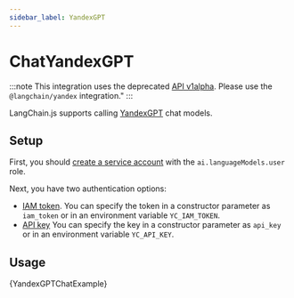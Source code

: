 ```yaml
---
sidebar_label: YandexGPT
---
```


# ChatYandexGPT

:::note
This integration uses the deprecated [API v1alpha](https://cloud.yandex.ru/ru/docs/yandexgpt/api-ref/v1alpha/). Please use the `@langchain/yandex` integration."
:::

LangChain.js supports calling [YandexGPT](https://cloud.yandex.com/en/services/yandexgpt) chat models.

## Setup

First, you should [create a service account](https://cloud.yandex.com/en/docs/iam/operations/sa/create) with the `ai.languageModels.user` role.

Next, you have two authentication options:

- [IAM token](https://cloud.yandex.com/en/docs/iam/operations/iam-token/create-for-sa).
  You can specify the token in a constructor parameter as `iam_token` or in an environment variable `YC_IAM_TOKEN`.
- [API key](https://cloud.yandex.com/en/docs/iam/operations/api-key/create)
  You can specify the key in a constructor parameter as `api_key` or in an environment variable `YC_API_KEY`.

## Usage


<CodeBlock language="typescript">{YandexGPTChatExample}</CodeBlock>
